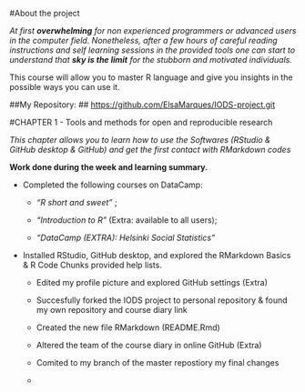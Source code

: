 
#About the project

*At first **overwhelming** for non experienced programmers or advanced users in the computer field. Nonetheless, after a few hours of careful reading instructions and self learning sessions in the provided tools one can start to understand that **sky is the limit** for the stubborn and motivated individuals.*

This course will allow you to master R language and give you insights in the possible ways you can use it.

##My Repository: 
## <https://github.com/ElsaMarques/IODS-project.git>


#CHAPTER 1 - Tools and methods for open and reproducible research

*This chapter allows you to learn how to use the Softwares (RStudio & GitHub desktop & GitHub) and get the first contact with RMarkdown codes*


**Work done during the week and learning summary.**

  - Completed the following courses on DataCamp: 
    - _"R short and sweet"_  ; 
    
    - _"Introduction to R"_ (Extra: available to all users);
    
    - _"DataCamp (EXTRA): Helsinki Social Statistics"_ 

 - Installed RStudio, GitHub desktop, and explored the RMarkdown Basics & R Code Chunks provided help lists.  
 
    - Edited my profile picture and explored GitHub settings (Extra)

    - Succesfully forked the IODS project to personal repository & found my own repository and course diary link
    
    - Created the new file RMarkdown (README.Rmd)
    
    - Altered the team of the course diary in online GitHub (Extra)
    
    - Comited to my branch of the master repostiory my final changes 
    
    - 
    
    








